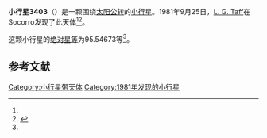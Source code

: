 {{Infobox planet
| bgcolour = #FFFFC0
| name = 3403 Tammy
| symbol = 
| image = 
| caption = 
| discovery = yes
| discovery_ref = 
| discoverer = [[L._G._Taff|L. G. Taff]]
| discovery_site = [[Socorro|Socorro]] 
| discovered = 1981年9月25日
| designations = yes
| mp_name = 
| named_after = 
| alt_names = 1981 SW/ 1951 TJ / 1980 FQ5 / 1984 HN1
| mp_category = [[主带小行星|主带小行星]]
| orbit_ref = <ref name="a">[http://ssd.jpl.nasa.gov/sbdb.cgi?sstr=3403 3403 Tammy] {{Wayback|url=http://ssd.jpl.nasa.gov/sbdb.cgi?sstr=3403 |date=20200918013440 }}，小行星數據庫瀏覽器（JPL Small-Body Database Browser）－[[美国国家航空航天局|美国国家航空航天局]]喷气推进实验室</ref>
| epoch = 2456400.5 (2013年4月18日更新)
| aphelion = {{convert|2.8840923|AU|km|3|abbr=on|lk=out}}
| perihelion = {{convert|1.9390009|AU|km|3|abbr=on}}
| semimajor = {{convert|2.4115466|AU|km|3|abbr=on}}
| eccentricity = 0.1959513
| period = 1367.860826 [[日|日]]<br />3.74[[儒略年|儒略年]]
| avg_speed = 
| inclination = 4.57364
| asc_node = 204.21576
| mean_anomaly = 
| arg_peri = 95.54673
| satellites = 
| physical_characteristics = yes
| dimensions = 
| mass = 
| density = 
| surface_grav = 
| escape_velocity = 
| sidereal_day = 
| axial_tilt = 
| pole_ecliptic_lat = 
| pole_ecliptic_lon = 
| albedo = 
| temperatures= 
| temp_name1 = 
| mean_temp_1 = 
| max_temp_1 = 
| temp_name2 = 
| max_temp_2 = 
| spectral_type = 
| abs_magnitude = 95.54673
}}

'''小行星3403'''（{{lang-en|3403 Tammy}}）是一颗围绕[[太阳|太阳]][[公转|公转]]的[[小行星|小行星]]。1981年9月25日，[[L._G._Taff|L. G. Taff]]在Socorro发现了此天体<ref name="a" /><ref>{{cite news|title=小行星列表|url=http://cfa-www.harvard.edu/iau/lists/NumberedMPs.txt|accessdate=2013-07-08|newspaper=哈佛大学|archive-date=2008-05-17|archive-url=https://web.archive.org/web/20080517010638/http://cfa-www.harvard.edu/iau/lists/NumberedMPs.txt|dead-url=no}}</ref>。

这颗小行星的[[绝对星等|绝对星等]]为95.54673等<ref name="a" />。

==参考文献==
{{reflist}}
{{Minor Planet Number|[[小行星3402|小行星3402]]|[[小行星3404|小行星3404]]}}

{{小天体}}

[[Category:小行星带天体|Category:小行星带天体]]
[[Category:1981年发现的小行星|Category:1981年发现的小行星]]

{{asteroid-stub}}